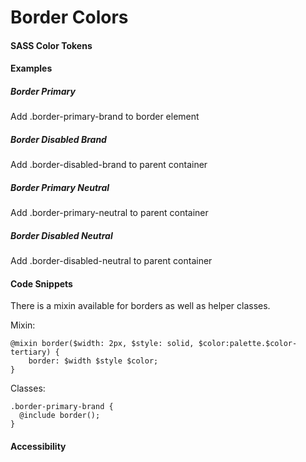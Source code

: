 
<Meta title="Tokens/Borders" />

<style> 
{`
.card {
    margin: 16px;
    padding: 16px;
    border-radius: 8px;
}
`}
</style>


# Border Colors

#### SASS Color Tokens

<DesignTokenDocBlock categoryName="Borders" maxHeight={600} viewType="table" />

#### Examples

<div className="grid-section">
    <div className="col-half card border-primary-brand">
        <h5>Border Primary</h5>
        <p>Add .border-primary-brand to border element</p>
    </div>
    <div className="col-half card border-disabled-brand">
        <h5>Border Disabled Brand</h5>
        <p>Add .border-disabled-brand to parent container</p>
    </div>
</div>

<div className="grid-section">
    <div className="col-half card border-primary-neutral">
        <h5>Border Primary Neutral</h5>
        <p>Add .border-primary-neutral to parent container</p>
    </div>
    <div className="col-half card border-disabled-neutral">
        <h5>Border Disabled Neutral</h5>
        <p>Add .border-disabled-neutral to parent container</p>
    </div>
</div>

#### Code Snippets
<p>There is a mixin available for borders as well as helper classes.</p>

Mixin:
```
@mixin border($width: 2px, $style: solid, $color:palette.$color-tertiary) {
    border: $width $style $color;
}
```

Classes:
```
.border-primary-brand {
  @include border();
}
```

#### Accessibility
